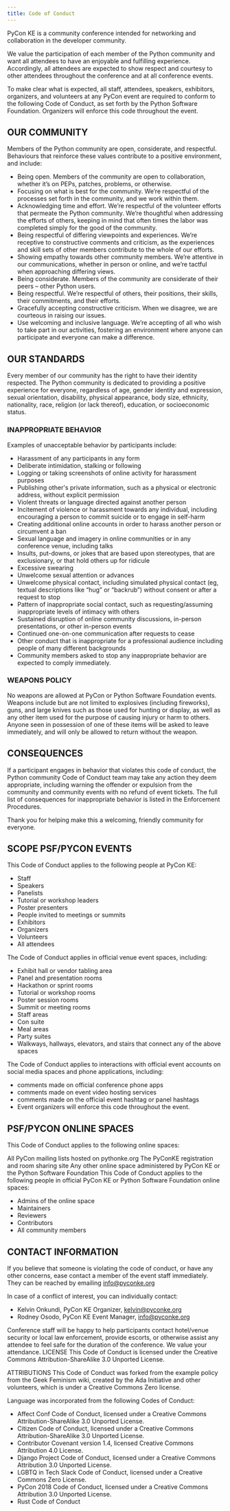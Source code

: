```yaml
---
title: Code of Conduct
---
```


PyCon KE is a community conference intended for networking and collaboration in the developer community.

We value the participation of each member of the Python community and want all attendees to have an enjoyable and fulfilling experience. Accordingly, all attendees are expected to show respect and courtesy to other attendees throughout the conference and at all conference events.

To make clear what is expected, all staff, attendees, speakers, exhibitors, organizers, and volunteers at any PyCon event are required to conform to the following Code of Conduct, as set forth by the Python Software Foundation. Organizers will enforce this code throughout the event.

## OUR COMMUNITY

Members of the Python community are open, considerate, and respectful. Behaviours that reinforce these values contribute to a positive environment, and include:

- Being open. Members of the community are open to collaboration, whether it’s on PEPs, patches, problems, or otherwise.
- Focusing on what is best for the community. We’re respectful of the processes set forth in the community, and we work within them.
- Acknowledging time and effort. We’re respectful of the volunteer efforts that permeate the Python community. We’re thoughtful when addressing the efforts of others, keeping in mind that often times the labor was completed simply for the good of the community.
- Being respectful of differing viewpoints and experiences. We’re receptive to constructive comments and criticism, as the experiences and skill sets of other members contribute to the whole of our efforts.
- Showing empathy towards other community members. We’re attentive in our communications, whether in person or online, and we’re tactful when approaching differing views.
- Being considerate. Members of the community are considerate of their peers – other Python users.
- Being respectful. We’re respectful of others, their positions, their skills, their commitments, and their efforts.
- Gracefully accepting constructive criticism. When we disagree, we are courteous in raising our issues.
- Use welcoming and inclusive language. We’re accepting of all who wish to take part in our activities, fostering an environment where anyone can participate and everyone can make a difference.

## OUR STANDARDS

Every member of our community has the right to have their identity respected. The Python community is dedicated to providing a positive experience for everyone, regardless of age, gender identity and expression, sexual orientation, disability, physical appearance, body size, ethnicity, nationality, race, religion (or lack thereof), education, or socioeconomic status.


### INAPPROPRIATE BEHAVIOR

Examples of unacceptable behavior by participants include:

- Harassment of any participants in any form
- Deliberate intimidation, stalking or following
- Logging or taking screenshots of online activity for harassment purposes
- Publishing other's private information, such as a physical or electronic address, without explicit permission
- Violent threats or language directed against another person
- Incitement of violence or harassment towards any individual, including encouraging a person to commit suicide or to engage in self-harm
- Creating additional online accounts in order to harass another person or circumvent a ban
- Sexual language and imagery in online communities or in any conference venue, including talks
- Insults, put-downs, or jokes that are based upon stereotypes, that are exclusionary, or that hold others up for ridicule
- Excessive swearing
- Unwelcome sexual attention or advances
- Unwelcome physical contact, including simulated physical contact (eg, textual descriptions like “hug” or “backrub”) without consent or after a request to stop
- Pattern of inappropriate social contact, such as requesting/assuming inappropriate levels of intimacy with others
- Sustained disruption of online community discussions, in-person presentations, or other in-person events
- Continued one-on-one communication after requests to cease
- Other conduct that is inappropriate for a professional audience including people of many different backgrounds
- Community members asked to stop any inappropriate behavior are expected to comply immediately.

### WEAPONS POLICY

No weapons are allowed at PyCon or Python Software Foundation events. Weapons include but are not limited to explosives (including fireworks), guns, and large knives such as those used for hunting or display, as well as any other item used for the purpose of causing injury or harm to others. Anyone seen in possession of one of these items will be asked to leave immediately, and will only be allowed to return without the weapon.

## CONSEQUENCES

If a participant engages in behavior that violates this code of conduct, the Python community Code of Conduct team may take any action they deem appropriate, including warning the offender or expulsion from the community and community events with no refund of event tickets. The full list of consequences for inappropriate behavior is listed in the Enforcement Procedures.

Thank you for helping make this a welcoming, friendly community for everyone.

## SCOPE PSF/PYCON EVENTS

This Code of Conduct applies to the following people at PyCon KE:

- Staff
- Speakers
- Panelists
- Tutorial or workshop leaders
- Poster presenters
- People invited to meetings or summits
- Exhibitors
- Organizers
- Volunteers
- All attendees

The Code of Conduct applies in official venue event spaces, including:

- Exhibit hall or vendor tabling area
- Panel and presentation rooms
- Hackathon or sprint rooms
- Tutorial or workshop rooms
- Poster session rooms
- Summit or meeting rooms
- Staff areas
- Con suite
- Meal areas
- Party suites
- Walkways, hallways, elevators, and stairs that connect any of the above spaces

The Code of Conduct applies to interactions with official event accounts on social media spaces and phone applications, including:

- comments made on official conference phone apps
- comments made on event video hosting services
- comments made on the official event hashtag or panel hashtags
- Event organizers will enforce this code throughout the event.

## PSF/PYCON ONLINE SPACES

This Code of Conduct applies to the following online spaces:

All PyCon mailing lists hosted on pythonke.org The PyConKE registration and room sharing site Any other online space administered by PyCon KE or the Python Software Foundation This Code of Conduct applies to the following people in official PyCon KE or Python Software Foundation online spaces:

- Admins of the online space
- Maintainers
- Reviewers
- Contributors
- All community members

## CONTACT INFORMATION

If you believe that someone is violating the code of conduct, or have any other concerns, ease contact a member of the event staff immediately. They can be reached by emailing [info@pyconke.org](mailto:info@pyconke.org)

In case of a conflict of interest, you can individually contact:

- Kelvin Onkundi, PyCon KE Organizer, [kelvin@pyconke.org](mailto:kelvin@pyconke.org)
- Rodney Osodo, PyCon KE Event Manager, [info@pyconke.org](mailto:info@pyconke.org)

Conference staff will be happy to help participants contact hotel/venue security or local law enforcement, provide escorts, or otherwise assist any attendee to feel safe for the duration of the conference. We value your attendance.
LICENSE This Code of Conduct is licensed under the Creative Commons Attribution-ShareAlike 3.0 Unported License.

ATTRIBUTIONS This Code of Conduct was forked from the example policy from the Geek Feminism wiki, created by the Ada Initiative and other volunteers, which is under a Creative Commons Zero license.

Language was incorporated from the following Codes of Conduct:

- Affect Conf Code of Conduct, licensed under a Creative Commons Attribution-ShareAlike 3.0 Unported License.
- Citizen Code of Conduct, licensed under a Creative Commons Attribution-ShareAlike 3.0 Unported License.
- Contributor Covenant version 1.4, licensed Creative Commons Attribution 4.0 License.
- Django Project Code of Conduct, licensed under a Creative Commons Attribution 3.0 Unported License.
- LGBTQ in Tech Slack Code of Conduct, licensed under a Creative Commons Zero License.
- PyCon 2018 Code of Conduct, licensed under a Creative Commons Attribution 3.0 Unported License.
- Rust Code of Conduct
